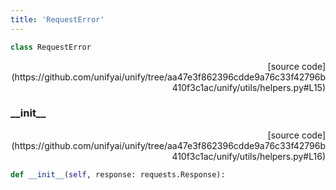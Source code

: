 ```yaml
---
title: 'RequestError'
---
```


```python
class RequestError
```

<p align="right">[source code](https://github.com/unifyai/unify/tree/aa47e3f862396cdde9a76c33f42796b410f3c1ac/unify/utils/helpers.py#L15)</p>



### \_\_init\_\_

<p align="right">[source code](https://github.com/unifyai/unify/tree/aa47e3f862396cdde9a76c33f42796b410f3c1ac/unify/utils/helpers.py#L16)</p>

```python
def __init__(self, response: requests.Response):
```

